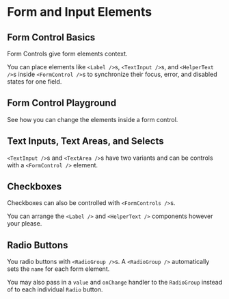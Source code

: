
# Form and Input Elements

## Form Control Basics

Form Controls give form elements context.

You can place elements like `<Label />`s, `<TextInput />`s, and `<HelperText />`s inside `<FormControl />`s to synchronize their focus, error, and disabled states for one field.

<FormControlExample />

## Form Control Playground

See how you can change the elements inside a form control.

<FormControlPlaygroundExample />

## Text Inputs, Text Areas, and Selects

`<TextInput />`s and `<TextArea />`s have two variants and can be controls with a `<FormControl />` element.

<TextInputTextAreaAndSelectExample />

## Checkboxes

Checkboxes can also be controlled with `<FormControls />`s.

You can arrange the `<Label />` and `<HelperText />` components however your please.

<CheckboxExample />

## Radio Buttons

You radio buttons with `<RadioGroup />`s. A `<RadioGroup />` automatically sets the `name` for each form element.

You may also pass in a `value` and `onChange` handler to the `RadioGroup` instead of to each individual `Radio` button.



<RadioButtonsExample />
